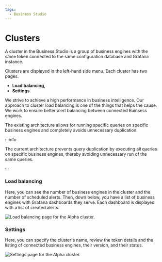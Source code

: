 ```yaml
---
tags:
  - Business Studio
---
```



# Clusters

A cluster in the Business Studio is a group of business engines with the same token connected to the same configuration database and Grafana instance.

Clusters are displayed in the left-hand side menu. Each cluster has two pages.

- **Load balancing**, 
- **Settings**.

We strive to achieve a high performance in business intelligence. Our approach to cluster load balancing is one of the things that helps the cause. We work to ensure better alert balancing between connected Buinsess engines. 

The existing architecture allows for running specific queries on specific business engines and completely avoids unnecessary duplication.

:::info

The current architecture prevents query duplication by executing all queries on specific business engines, thereby avoiding unnecessary run of the same queries.

:::

### Load balancing

Here, you can see the number of business engines in the cluster and the number of scheduled alerts. Then, down below, you have a list of business engines with Grafana dashboards they serve. Each dashboard is displayed with a list of created alerts.

<Image
  title="Load balancing page for the Alpha cluster."
  src="/img/blog/2025-02-14-big-2.5.0/cluster-lb.png"
/>

### Settings

Here, you can specify the cluster's name, review the token details and the listing of connected business engines, their version, and their status.

<Image
  title="Settings page for the Alpha cluster."
  src="/img/blog/2025-02-14-big-2.5.0/cluster-settings.png"
/>